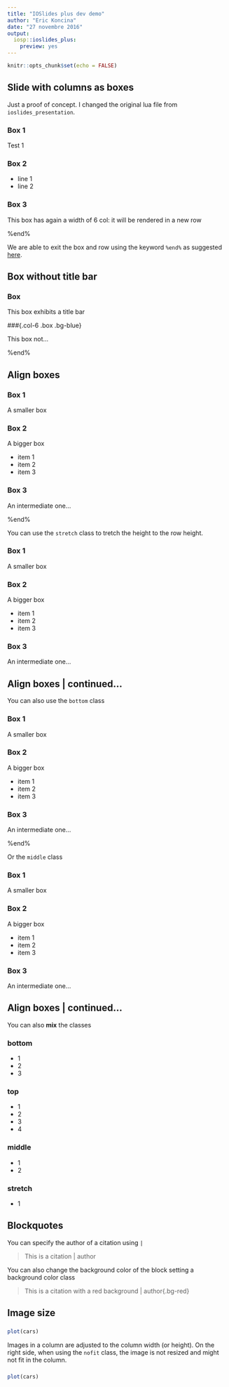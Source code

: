 ```yaml
---
title: "IOSlides plus dev demo"
author: "Eric Koncina"
date: "27 novembre 2016"
output:
  iosp::ioslides_plus:
    preview: yes
---
```


```r
knitr::opts_chunk$set(echo = FALSE)
```

## Slide with columns as boxes

Just a proof of concept. I changed the original lua file from `ioslides_presentation`.

### Box 1{.col-4 .box .bg-red}

Test 1

### Box 2{.col-6 .box .bg-green}

- line 1
- line 2

### Box 3{.col-6 .box .bg-blue}

This box has again a width of 6 col: it will be rendered in a new row

%end%

We are able to exit the box and row using the keyword `%end%` as suggested [here](https://github.com/koncina/iosp/issues/5).

## Box without title bar

### Box{.col-6 .box .bg-blue}

This box exhibits a title bar

###{.col-6 .box .bg-blue}

This box not...

%end%

## Align boxes

### Box 1{.col-4 .bg-red .box}

A smaller box

### Box 2{.col-4 .bg-red .box}

A bigger box

- item 1
- item 2
- item 3

### Box 3{.col-4 .bg-red .box}

An intermediate one...

%end%

You can use the `stretch` class to tretch the height to the row height.

### Box 1{.col-4 .bg-red .box .stretch}

A smaller box

### Box 2{.col-4 .bg-red .box .stretch}

A bigger box

- item 1
- item 2
- item 3

### Box 3{.col-4 .bg-red .box .stretch}

An intermediate one...

## Align boxes | continued...

You can also use the `bottom` class

### Box 1{.col-4 .bg-red .box .bottom}

A smaller box

### Box 2{.col-4 .bg-red .box .bottom}

A bigger box

- item 1
- item 2
- item 3

### Box 3{.col-4 .bg-red .box .bottom}

An intermediate one...

%end%

Or the `middle` class

### Box 1{.col-4 .bg-red .box .middle}

A smaller box

### Box 2{.col-4 .bg-red .box .middle}

A bigger box

- item 1
- item 2
- item 3

### Box 3{.col-4 .bg-red .box .middle}

An intermediate one...

## Align boxes | continued...

You can also **mix** the classes

### bottom{.col-3 .bg-red .box .bottom}

- 1
- 2
- 3

### top {.col-3 .bg-red .box}

- 1
- 2
- 3
- 4

### middle{.col-3 .bg-red .box .middle}

- 1
- 2

### stretch{.col-3 .bg-red .box .stretch}

- 1

## Blockquotes

You can specify the author of a citation using `|`

> This is a citation | author

You can also change the background color of the block setting a background color class

> This is a citation with a red background | author{.bg-red}

## Image size

### {.col-6}

```r
plot(cars)
```

Images in a column are adjusted to the column width (or height). On the right side, when using the `nofit` class, the image is not resized and might not fit in the column.

### {.col-6 .nofit}

```r
plot(cars)
```